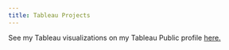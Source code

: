 ```yaml
---
title: Tableau Projects
---
```

See my Tableau visualizations on my Tableau Public profile [here.](https://public.tableau.com/app/profile/lynn6821)